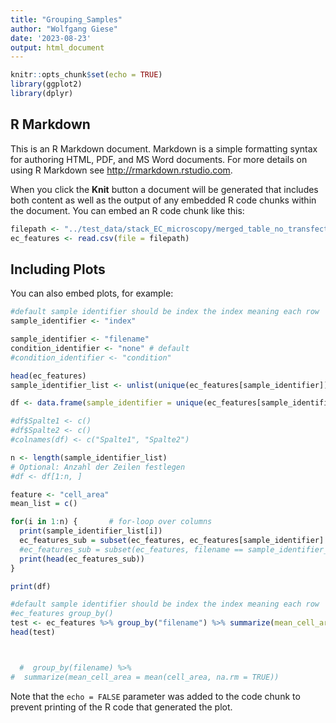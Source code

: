 ```yaml
---
title: "Grouping_Samples"
author: "Wolfgang Giese"
date: '2023-08-23'
output: html_document
---
```


```r
knitr::opts_chunk$set(echo = TRUE)
library(ggplot2)
library(dplyr)
```

## R Markdown

This is an R Markdown document. Markdown is a simple formatting syntax for authoring HTML, PDF, and MS Word documents. For more details on using R Markdown see <http://rmarkdown.rstudio.com>.

When you click the **Knit** button a document will be generated that includes both content as well as the output of any embedded R code chunks within the document. You can embed an R code chunk like this:

```r
filepath <- "../test_data/stack_EC_microscopy/merged_table_no_transfection_18dyn_4h_BSA.csv"
ec_features <- read.csv(file = filepath)
```

## Including Plots

You can also embed plots, for example:

```r
#default sample identifier should be index the index meaning each row
sample_identifier <- "index"

sample_identifier <- "filename"
condition_identifier <- "none" # default
#condition_identifier <- "condition"

head(ec_features)
sample_identifier_list <- unlist(unique(ec_features[sample_identifier]))

df <- data.frame(sample_identifier = unique(ec_features[sample_identifier]) )

#df$Spalte1 <- c()
#df$Spalte2 <- c()
#colnames(df) <- c("Spalte1", "Spalte2")

n <- length(sample_identifier_list)
# Optional: Anzahl der Zeilen festlegen
#df <- df[1:n, ]

feature <- "cell_area"
mean_list = c()

for(i in 1:n) {       # for-loop over columns
  print(sample_identifier_list[i])
  ec_features_sub = subset(ec_features, ec_features[sample_identifier] == sample_identifier_list[i])
  #ec_features_sub = subset(ec_features, filename == sample_identifier_list[i])
  print(head(ec_features_sub))
}

print(df)

```


```r
#default sample identifier should be index the index meaning each row
#ec_features group_by()
test <- ec_features %>% group_by("filename") %>% summarize(mean_cell_area = mean("cell_area", na.rm = TRUE))
head(test)



  #  group_by(filename) %>%
#  summarize(mean_cell_area = mean(cell_area, na.rm = TRUE))

```

Note that the `echo = FALSE` parameter was added to the code chunk to prevent printing of the R code that generated the plot.
